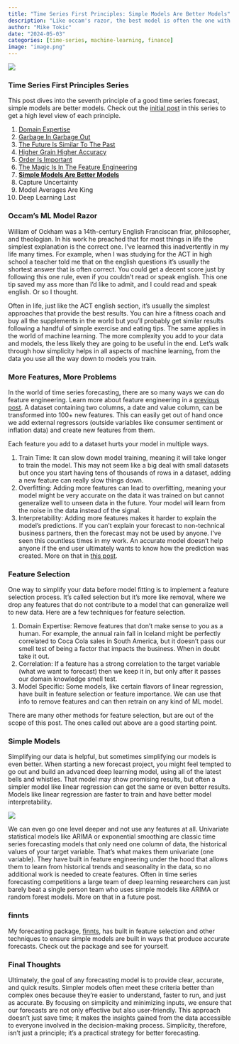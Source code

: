 ```yaml
---
title: "Time Series First Principles: Simple Models Are Better Models"
description: "Like occam's razor, the best model is often the one with the least amount of inputs"
author: "Mike Tokic"
date: "2024-05-03"
categories: [time-series, machine-learning, finance]
image: "image.png"
---
```


![](./image.png)

### Time Series First Principles Series

This post dives into the seventh principle of a good time series forecast, simple models are better models. Check out the [initial post](https://mftokic.github.io/posts/2024-03-26-time-series-first-principles-initial/) in this series to get a high level view of each principle. 

1. [Domain Expertise](https://mftokic.github.io/posts/2024-04-02-time-series-domain-expertise/)
2. [Garbage In Garbage Out](https://mftokic.github.io/posts/2024-04-08-time-series-garbage/)
3. [The Future Is Similar To The Past](https://mftokic.github.io/posts/2024-04-11-time-series-past-future/)
4. [Higher Grain Higher Accuracy](https://mftokic.github.io/posts/2024-04-18-time-series-grain/)
5. [Order Is Important](https://mftokic.github.io/posts/2024-04-23-time-series-order/)
6. [The Magic Is In The Feature Engineering](https://mftokic.github.io/posts/2024-05-01-time-series-features/)
7. [**Simple Models Are Better Models**](https://mftokic.github.io/posts/2024-05-03-time-series-simple-models/)
8. Capture Uncertainty
9. Model Averages Are King
10. Deep Learning Last

### Occam's ML Model Razor

William of Ockham was a 14th-century English Franciscan friar, philosopher, and theologian. In his work he preached that for most things in life the simplest explanation is the correct one. I've learned this inadvertently in my life many times. For example, when I was studying for the ACT in high school a teacher told me that on the english questions it's usually the shortest answer that is often correct. You could get a decent score just by following this one rule, even if you couldn't read or speak english. This one tip saved my ass more than I'd like to admit, and I could read and speak english. Or so I thought.   

Often in life, just like the ACT english section, it's usually the simplest approaches that provide the best results. You can hire a fitness coach and buy all the supplements in the world but you'll probably get similar results following a handful of simple exercise and eating tips. The same applies in the world of machine learning. The more complexity you add to your data and models, the less likely they are going to be useful in the end. Let's walk through how simplicity helps in all aspects of machine learning, from the data you use all the way down to models you train. 

### More Features, More Problems

In the world of time series forecasting, there are so many ways we can do feature engineering. Learn more about feature engineering in a [previous post](https://mftokic.github.io/posts/2024-05-01-time-series-features/). A dataset containing two columns, a date and value column, can be transformed into 100+ new features. This can easily get out of hand once we add external regressors (outside variables like consumer sentiment or inflation data) and create new features from them. 

Each feature you add to a dataset hurts your model in multiple ways. 

1. Train Time: It can slow down model training, meaning it will take longer to train the model. This may not seem like a big deal with small datasets but once you start having tens of thousands of rows in a dataset, adding a new feature can really slow things down. 
2. Overfitting: Adding more features can lead to overfitting, meaning your model might be very accurate on the data it was trained on but cannot generalize well to unseen data in the future. Your model will learn from the noise in the data instead of the signal. 
3. Interpretability: Adding more features makes it harder to explain the model's predictions. If you can't explain your forecast to non-technical business partners, then the forecast may not be used by anyone. I've seen this countless times in my work. An accurate model doesn't help anyone if the end user ultimately wants to know how the prediction was created. More on that in [this post](https://mftokic.github.io/posts/2023-02-11-three-levels-of-ml-adoption/). 

### Feature Selection

One way to simplify your data before model fitting is to implement a feature selection process. It's called selection but it's more like removal, where we drop any features that do not contribute to a model that can generalize well to new data. Here are a few techniques for feature selection. 

1. Domain Expertise: Remove features that don't make sense to you as a human. For example, the annual rain fall in Iceland might be perfectly correlated to Coca Cola sales in South America, but it doesn't pass our smell test of being a factor that impacts the business. When in doubt take it out. 
2. Correlation: If a feature has a strong correlation to the target variable (what we want to forecast) then we keep it in, but only after it passes our domain knowledge smell test. 
3. Model Specific: Some models, like certain flavors of linear regression, have built in feature selection or feature importance. We can use that info to remove features and can then retrain on any kind of ML model. 

There are many other methods for feature selection, but are out of the scope of this post. The ones called out above are a good starting point. 

### Simple Models

Simplifying our data is helpful, but sometimes simplifying our models is even better. When starting a new forecast project, you might feel tempted to go out and build an advanced deep learning model, using all of the latest bells and whistles. That model may show promising results, but often a simpler model like linear regression can get the same or even better results. Models like linear regression are faster to train and have better model interpretability. 

![](./image2.png)

We can even go one level deeper and not use any features at all. Univariate statistical models like ARIMA or exponential smoothing are classic time series forecasting models that only need one column of data, the historical values of your target variable. That's what makes them univariate (one variable). They have built in feature engineering under the hood that allows them to learn from historical trends and seasonality in the data, so no additional work is needed to create features. Often in time series forecasting competitions a large team of deep learning researchers can just barely beat a single person team who uses simple models like ARIMA or random forest models. More on that in a future post. 

### finnts

My forecasting package, [finnts](https://microsoft.github.io/finnts/index.html), has built in feature selection and other techniques to ensure simple models are built in ways that produce accurate forecasts. Check out the package and see for yourself. 

### Final Thoughts

Ultimately, the goal of any forecasting model is to provide clear, accurate, and quick results. Simpler models often meet these criteria better than complex ones because they're easier to understand, faster to run, and just as accurate. By focusing on simplicity and minimizing inputs, we ensure that our forecasts are not only effective but also user-friendly. This approach doesn't just save time; it makes the insights gained from the data accessible to everyone involved in the decision-making process. Simplicity, therefore, isn't just a principle; it's a practical strategy for better forecasting.